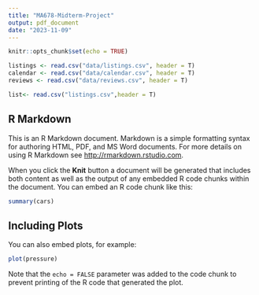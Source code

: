 ```yaml
---
title: "MA678-Midterm-Project"
output: pdf_document
date: "2023-11-09"
---
```


```r
knitr::opts_chunk$set(echo = TRUE)
```

```r
listings <- read.csv("data/listings.csv", header = T)
calendar <- read.csv("data/calendar.csv", header = T)
reviews <- read.csv("data/reviews.csv", header = T)
```


```r
list<- read.csv("listings.csv",header = T)
```

## R Markdown

This is an R Markdown document. Markdown is a simple formatting syntax for authoring HTML, PDF, and MS Word documents. For more details on using R Markdown see <http://rmarkdown.rstudio.com>.

When you click the **Knit** button a document will be generated that includes both content as well as the output of any embedded R code chunks within the document. You can embed an R code chunk like this:

```r
summary(cars)
```

## Including Plots

You can also embed plots, for example:

```r
plot(pressure)
```

Note that the `echo = FALSE` parameter was added to the code chunk to prevent printing of the R code that generated the plot.
